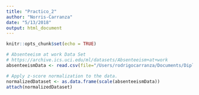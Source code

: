 ```yaml
---
title: "Practico_2"
author: "Norris-Carranza"
date: "5/13/2018"
output: html_document
---
```


```r
knitr::opts_chunk$set(echo = TRUE)
```

```r
# Absenteeism at work Data Set
# https://archive.ics.uci.edu/ml/datasets/Absenteeism+at+work
absenteeismData <- read.csv(file="/Users/rodrigocarranza/Documents/Diplomatura/DiploDatos/datasets/Absenteeism_at_work.csv", header=TRUE, sep=";")
```

```r
# Apply z-score normalization to the data.
normalizedDataset <- as.data.frame(scale(absenteeismData))
attach(normalizedDataset)
```
